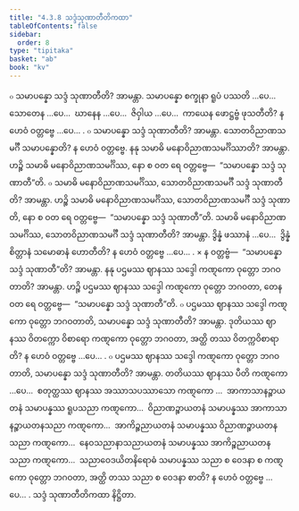 ```yaml
---
title: "4.3.8 သဒ္ဒံသုဏာတီတိကထာ"
tableOfContents: false
sidebar:
  order: 8
type: "tipitaka"
basket: "ab"
book: "kv"
---
```



<DynamicBreadcrumb />

<Division number="823" book="kv">

<Paragraph number="2569" book="kv">
๐ သမာပန္နော သဒ္ဒံ သုဏာတီတိ? အာမန္တာ. သမာပန္နော စက္ခုနာ ရူပံ ပဿတိ …ပေ…  သောတေန …ပေ…  ဃာနေန …ပေ…  ဇိဝှါယ …ပေ…  ကာယေန ဖောဋ္ဌဗ္ဗံ ဖုသတီတိ? န ဟေဝံ ဝတ္တဗ္ဗေ …ပေ… .
</Paragraph>

<Paragraph number="2570" book="kv">
๐ သမာပန္နော သဒ္ဒံ သုဏာတီတိ? အာမန္တာ. သောတဝိညာဏသမင်္ဂီ သမာပန္နောတိ? န ဟေဝံ ဝတ္တဗ္ဗေ. နနု သမာဓိ မနောဝိညာဏသမင်္ဂိဿာတိ? အာမန္တာ. ဟဉ္စိ သမာဓိ မနောဝိညာဏသမင်္ဂိဿ, နော စ ဝတ ရေ ဝတ္တဗ္ဗေ—  “သမာပန္နော သဒ္ဒံ သုဏာတီ”တိ.
</Paragraph>

<Paragraph number="2571" book="kv">
๐ သမာဓိ မနောဝိညာဏသမင်္ဂိဿ, သောတဝိညာဏသမင်္ဂီ သဒ္ဒံ သုဏာတီတိ? အာမန္တာ. ဟဉ္စိ သမာဓိ မနောဝိညာဏသမင်္ဂိဿ, သောတဝိညာဏသမင်္ဂီ သဒ္ဒံ သုဏာတိ, နော စ ဝတ ရေ ဝတ္တဗ္ဗေ—  “သမာပန္နော သဒ္ဒံ သုဏာတီ”တိ. သမာဓိ မနောဝိညာဏသမင်္ဂိဿ, သောတဝိညာဏသမင်္ဂီ သဒ္ဒံ သုဏာတီတိ? အာမန္တာ. ဒွိန္နံ ဖဿာနံ …ပေ…  ဒွိန္နံ စိတ္တာနံ သမောဓာနံ ဟောတီတိ? န ဟေဝံ ဝတ္တဗ္ဗေ …ပေ… .
</Paragraph>

</Division>
<Division number="824" book="kv">

<Paragraph number="2572" book="kv">
× န ဝတ္တဗ္ဗံ—  “သမာပန္နော သဒ္ဒံ သုဏာတီ”တိ? အာမန္တာ. နနု ပဌမဿ ဈာနဿ သဒ္ဒေါ ကဏ္ဋကော ဝုတ္တော ဘဂဝတာတိ? အာမန္တာ. ဟဉ္စိ ပဌမဿ ဈာနဿ သဒ္ဒေါ ကဏ္ဋကော ဝုတ္တော ဘဂဝတာ, တေန ဝတ ရေ ဝတ္တဗ္ဗေ—  “သမာပန္နော သဒ္ဒံ သုဏာတီ”တိ.
</Paragraph>

</Division>
<Division number="825" book="kv">

<Paragraph number="2573" book="kv">
๐ ပဌမဿ ဈာနဿ သဒ္ဒေါ ကဏ္ဋကော ဝုတ္တော ဘဂဝတာတိ, သမာပန္နော သဒ္ဒံ သုဏာတီတိ? အာမန္တာ. ဒုတိယဿ ဈာနဿ ဝိတက္ကော ဝိစာရော ကဏ္ဋကော ဝုတ္တော ဘဂဝတာ, အတ္ထိ တဿ ဝိတက္ကဝိစာရာတိ? န ဟေဝံ ဝတ္တဗ္ဗေ …ပေ… .
</Paragraph>

<Paragraph number="2574" book="kv">
๐ ပဌမဿ ဈာနဿ သဒ္ဒေါ ကဏ္ဋကော ဝုတ္တော ဘဂဝတာတိ, သမာပန္နော သဒ္ဒံ သုဏာတီတိ? အာမန္တာ. တတိယဿ ဈာနဿ ပီတိ ကဏ္ဋကော …ပေ…  စတုတ္ထဿ ဈာနဿ အဿာသပဿာသော ကဏ္ဋကော …  အာကာသာနဉ္စာယတနံ သမာပန္နဿ ရူပသညာ ကဏ္ဋကော…  ဝိညာဏဉ္စာယတနံ သမာပန္နဿ အာကာသာနဉ္စာယတနသညာ ကဏ္ဋကော…  အာကိဉ္စညာယတနံ သမာပန္နဿ ဝိညာဏဉ္စာယတနသညာ ကဏ္ဋကော…  နေဝသညာနာသညာယတနံ သမာပန္နဿ အာကိဉ္စညာယတနသညာ ကဏ္ဋကော…  သညာဝေဒယိတနိရောဓံ သမာပန္နဿ သညာ စ ဝေဒနာ စ ကဏ္ဋကော ဝုတ္တော ဘဂဝတာ, အတ္ထိ တဿ သညာ စ ဝေဒနာ စာတိ? န ဟေဝံ ဝတ္တဗ္ဗေ …ပေ… .

</Paragraph>
</Division>

<Paragraph number="2575" type="center" book="kv">
သဒ္ဒံ သုဏာတီတိကထာ နိဋ္ဌိတာ.
</Paragraph>